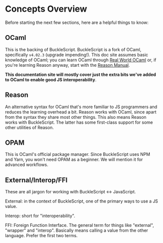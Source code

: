 # Concepts Overview

Before starting the next few sections, here are a helpful things to know:

## OCaml

This is the backing of BuckleScript. BuckleScript is a fork of OCaml, specifically `v4.02.3` (upgrade impending!). This doc site assumes basic knowledge of OCaml; you can learn OCaml through [Real World OCaml](https://realworldocaml.org/) or, if you're learning Reason anyway, start with the [Reason Manual](/docs/manual/latest/introduction).

**This documentation site will mostly cover just the extra bits we've added to OCaml to enable good JS interoperability**.

## Reason

An alternative syntax for OCaml that's more familiar to JS programmers and reduces the learning overhead a bit. Reason works with OCaml, since apart from the syntax they share most other things. This also means Reason works with BuckleScript. The latter has some first-class support for some other utilities of Reason.

## OPAM

This is OCaml's official package manager. Since BuckleScript uses NPM and Yarn, you won't need OPAM as a beginner. We will mention it for advanced workflows.

## External/Interop/FFI

These are all jargon for working with BuckleScript <-> JavaScript.

External: in the context of BuckleScript, one of the primary ways to use a JS value.

Interop: short for "interoperability".

FFI: Foreign Function Interface. The general term for things like "external", "wrapper" and "interop". Basically means calling a value from the other language. Prefer the first two terms.
